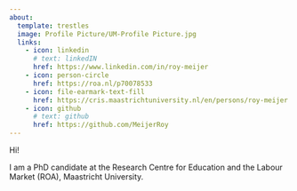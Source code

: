 ```yaml
---
about: 
  template: trestles
  image: Profile Picture/UM-Profile Picture.jpg
  links: 
    - icon: linkedin
      # text: linkedIN
      href: https://www.linkedin.com/in/roy-meijer
    - icon: person-circle
      href: https://roa.nl/p70078533
    - icon: file-earmark-text-fill
      href: https://cris.maastrichtuniversity.nl/en/persons/roy-meijer
    - icon: github
      # text: github
      href: https://github.com/MeijerRoy
---
```


Hi!

I am a PhD candidate at the Research Centre for Education and the Labour Market (ROA), Maastricht University.

